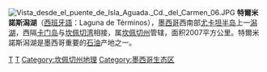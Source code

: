 [[File:Vista_desde_el_puente_de_Isla_Aguada._Cd._del_Carmen_06.JPG|thumb]]
'''特爾米諾斯潟湖'''（[[西班牙語|西班牙語]]：Laguna de Términos），[[墨西哥|墨西哥]]西南部[[尤卡坦半岛|尤卡坦半岛]]上一[[潟湖|潟湖]]，西隔[[卡门岛|卡门岛]]与[[坎佩切湾|坎佩切湾]]相接，属[[坎佩切州|坎佩切州]]管辖，面积2007平方公里。特爾米諾斯潟湖是墨西哥重要的[[石油|石油]]产地之一。
{{wide image|Laguna de los Terminos - Cd Carmen 2008.jpg|1000px|全景圖}}

{{coord|18|37|N|91|33|W|display=title|region:MX_type:waterbody_source:GNS-enwiki}}

{{Mexico-geo-stub}}
[[Category:潟湖|T]]
[[Category:墨西哥湖泊|T]]
[[Category:坎佩切州地理|Category:坎佩切州地理]]
[[Category:墨西哥生态区|Category:墨西哥生态区]]